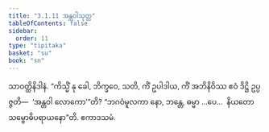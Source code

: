 ```yaml
---
title: "3.1.11 အန္တဝါသုတ္တ"
tableOfContents: false
sidebar:
  order: 11
type: "tipitaka"
basket: "su"
book: "sn"
---
```



<DynamicBreadcrumb />

<Division number="216" book="sn" e="ch" v="18" p="310">

<Paragraph number="957" book="sn">
သာဝတ္ထိနိဒါနံ. “ကိသ္မိံ နု ခေါ, ဘိက္ခဝေ, သတိ, ကိံ ဥပါဒါယ, ကိံ အဘိနိဝိဿ ဧဝံ ဒိဋ္ဌိ ဥပ္ပဇ္ဇတိ—  ‘အန္တဝါ လောကော’”တိ? “ဘဂဝံမူလကာ နော, ဘန္တေ, ဓမ္မာ …ပေ…  နိယတော သမ္ဗောဓိပရာယနော”တိ.

</Paragraph>
</Division>

<Paragraph number="958" type="center" book="sn">
ဧကာဒသမံ.
</Paragraph>